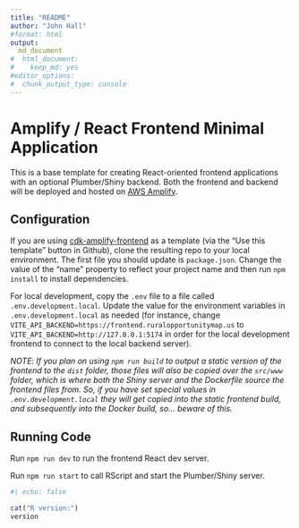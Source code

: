 ```yaml
---
title: "README"
author: "John Hall"
#format: html
output:
  md_document
#  html_document:
#    keep_md: yes
#editor_options:
#  chunk_output_type: console
---
```


Amplify / React Frontend Minimal Application
============================================

This is a base template for creating React-oriented frontend applications with an optional Plumber/Shiny backend. Both the frontend and backend will be deployed and hosted on [AWS Amplify](https://docs.amplify.aws/cli/usage/containers/).

## Configuration

If you are using [cdk-amplify-frontend](https://github.com/ruralinnovation/cdk-amplify-frontend) as a template (via the "Use this template" button in Github), clone the resulting repo to your local environment. The first file you should update is `package.json`. Change the value of the "name" property to reflect your project name and then run `npm install` to install dependencies.

For local development, copy the `.env` file to a file called `.env.development.local`. Update the value for the environment variables in `.env.development.local` as needed (for instance, change `VITE_API_BACKEND=https://frontend.ruralopportunitymap.us` to `VITE_API_BACKEND=http://127.0.0.1:5174` in order for the local development frontend to connect to the local backend server).

*NOTE*: _If you plan on using `npm run build` to output a static version of the frontend to the `dist` folder, those files will also be copied over the `src/www` folder, which is where both the Shiny server and the Dockerfile source the frontend files from. So, if you have set special values in `.env.development.local` they will get copied into the static frontend build, and subsequently into the Docker build, so... beware of this._


## Running Code

Run `npm run dev` to run the frontend React dev server.

Run `npm run start` to call RScript and start the Plumber/Shiny server.


```r
#| echo: false

cat("R version:")
version
```

